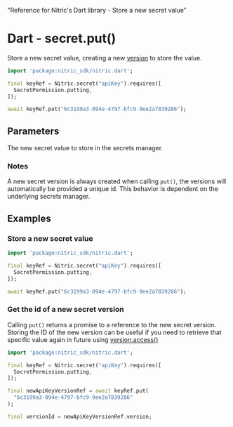   "Reference for Nitric's Dart library - Store a new secret value"

# Dart - secret.put()

Store a new secret value, creating a new [version](./secret-version) to store the value.

```dart
import 'package:nitric_sdk/nitric.dart';

final keyRef = Nitric.secret("apiKey").requires([
  SecretPermission.putting,
]);

await keyRef.put("6c3199a3-094e-4797-bfc9-9ee2a7839286");
```

## Parameters

<Properties>
  <Property name="secret" required type="String">
    The new secret value to store in the secrets manager.
  </Property>
</Properties>

### Notes

A new secret version is always created when calling `put()`, the versions will automatically be provided a unique id. This behavior is dependent on the underlying secrets manager.

## Examples

### Store a new secret value

```dart
import 'package:nitric_sdk/nitric.dart';

final keyRef = Nitric.secret("apiKey").requires([
  SecretPermission.putting,
]);

await keyRef.put("6c3199a3-094e-4797-bfc9-9ee2a7839286");
```

### Get the id of a new secret version

Calling `put()` returns a promise to a reference to the new secret version. Storing the ID of the new version can be useful if you need to retrieve that specific value again in future using [version.access()](./secret-version-access)

```dart
import 'package:nitric_sdk/nitric.dart';

final keyRef = Nitric.secret("apiKey").requires([
  SecretPermission.putting,
]);

final newApiKeyVersionRef = await keyRef.put(
  "6c3199a3-094e-4797-bfc9-9ee2a7839286"
);

final versionId = newApiKeyVersionRef.version;
```
